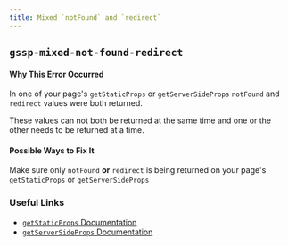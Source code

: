 ```yaml
---
title: Mixed `notFound` and `redirect`
---
```


## `gssp-mixed-not-found-redirect`

#### Why This Error Occurred

In one of your page's `getStaticProps` or `getServerSideProps` `notFound` and `redirect` values were both returned.

These values can not both be returned at the same time and one or the other needs to be returned at a time.

#### Possible Ways to Fix It

Make sure only `notFound` **or** `redirect` is being returned on your page's `getStaticProps` or `getServerSideProps`

### Useful Links

- [`getStaticProps` Documentation](/docs/basic-features/data-fetching/get-static-props)
- [`getServerSideProps` Documentation](/docs/basic-features/data-fetching/get-server-side-props)
